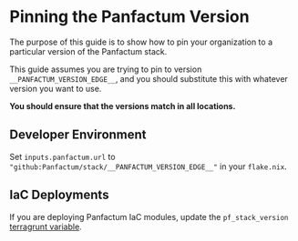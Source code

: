 # Pinning the Panfactum Version

The purpose of this guide is to show how to pin your organization to a particular version of the Panfactum stack.

This guide assumes you are trying to pin to version `__PANFACTUM_VERSION_EDGE__`, and you should substitute this with whatever
version you want to use.

**You should ensure that the versions match in all locations.**

## Developer Environment

Set `inputs.panfactum.url` to `"github:Panfactum/stack/__PANFACTUM_VERSION_EDGE__"` in your `flake.nix`.

## IaC Deployments

If you are deploying Panfactum IaC modules, update the `pf_stack_version` [terragrunt variable](/docs/main/reference/configuration/terragrunt-variables).
